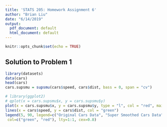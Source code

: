 ```yaml
---
title: 'STATS 205: Homework Assignment 6'
author: "Brian Liu"
date: "6/14/2019"
output:
  pdf_document: default
  html_document: default
---
```


```r
knitr::opts_chunk$set(echo = TRUE)
```

## Solution to Problem 1

```r
library(datasets)
data(cars)
head(cars)
cars.supsmu = supsmu(cars$speed, cars$dist, bass = 0, span = "cv")

# library(ggplot2)
# qplot(x = cars.supsmu$x, y = cars.supsmu$y)
plot(x = cars.supsmu$x, y = cars.supsmu$y, type = "l", col = "red", main = "Stopping distances for various speeds", xlab = "Speed", ylab = "Stopping Distance")
lines(x = cars$speed, y = cars$dist, col = "green")
legend(5, 90, legend=c("Original Cars Data", "Super Smoothed Cars Data"),
 col=c("green", "red"), lty=1:1, cex=0.8)
```
